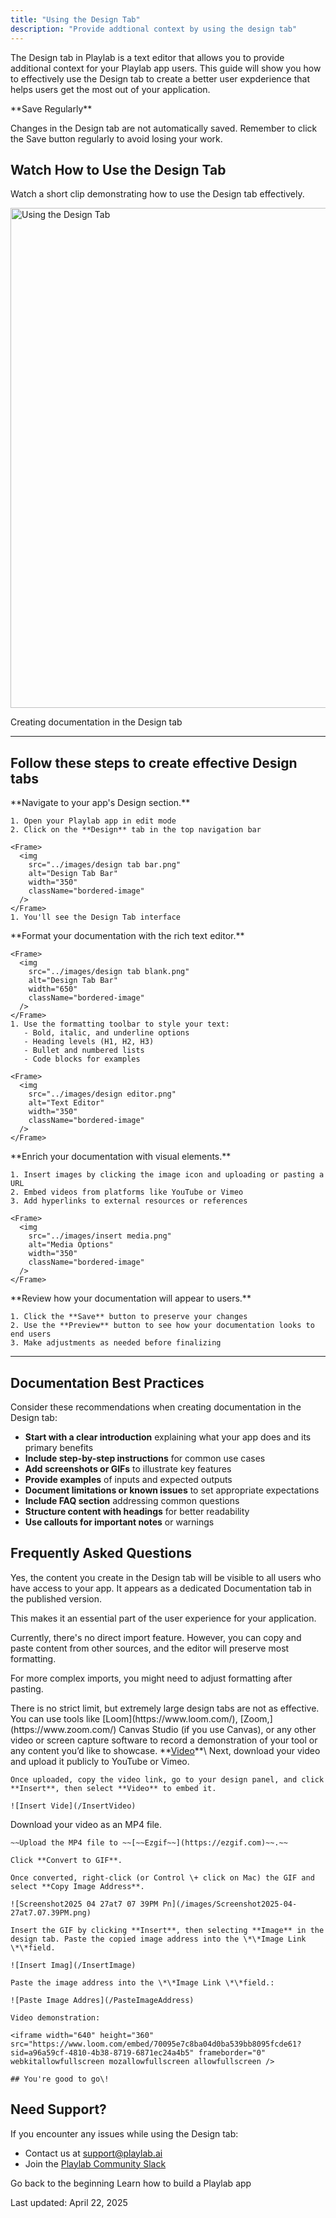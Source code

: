 ```yaml
---
title: "Using the Design Tab"
description: "Provide addtional context by using the design tab"
---
```


The Design tab in Playlab is a text editor that allows you to provide additional context for your Playlab app users. This guide will show you how to effectively use the Design tab to create a better user expderience that helps users get the most out of your application.

<Warning>
  **Save Regularly**

  Changes in the Design tab are not automatically saved. Remember to click the Save button regularly to avoid losing your work.
</Warning>

## <Icon icon="video" size="24" /> Watch How to Use the Design Tab

Watch a short clip demonstrating how to use the Design tab effectively.

<Frame>
  <img
    src="../images/design tab.gif"
    alt="Using the Design Tab"
    width="800"
    className="bordered-image"
  />

  Creating documentation in the Design tab
</Frame>

---

## <Icon icon="arrow-right" size="24" /> Follow these steps to create effective Design tabs

<Steps>
  <Step title="Access the Design Tab">
    **Navigate to your app's Design section.**

    1. Open your Playlab app in edit mode
    2. Click on the **Design** tab in the top navigation bar

    <Frame>
      <img
        src="../images/design tab bar.png"
        alt="Design Tab Bar"
        width="350"
        className="bordered-image"
      />
    </Frame>
    1. You'll see the Design Tab interface
  </Step>
  <Step title="Use the Design Tab">
    **Format your documentation with the rich text editor.**

    <Frame>
      <img
        src="../images/design tab blank.png"
        alt="Design Tab Bar"
        width="650"
        className="bordered-image"
      />
    </Frame>
    1. Use the formatting toolbar to style your text:
       - Bold, italic, and underline options
       - Heading levels (H1, H2, H3)
       - Bullet and numbered lists
       - Code blocks for examples

    <Frame>
      <img
        src="../images/design editor.png"
        alt="Text Editor"
        width="350"
        className="bordered-image"
      />
    </Frame>
  </Step>
  <Step title="Add Media and Links">
    **Enrich your documentation with visual elements.**

    1. Insert images by clicking the image icon and uploading or pasting a URL
    2. Embed videos from platforms like YouTube or Vimeo
    3. Add hyperlinks to external resources or references

    <Frame>
      <img
        src="../images/insert media.png"
        alt="Media Options"
        width="350"
        className="bordered-image"
      />
    </Frame>
  </Step>
  <Step title="Save and Preview">
    **Review how your documentation will appear to users.**

    1. Click the **Save** button to preserve your changes
    2. Use the **Preview** button to see how your documentation looks to end users
    3. Make adjustments as needed before finalizing
  </Step>
</Steps>

---

## <Icon icon="lightbulb-on" size="24" /> Documentation Best Practices

Consider these recommendations when creating documentation in the Design tab:

- **Start with a clear introduction** explaining what your app does and its primary benefits
- **Include step-by-step instructions** for common use cases
- **Add screenshots or GIFs** to illustrate key features
- **Provide examples** of inputs and expected outputs
- **Document limitations or known issues** to set appropriate expectations
- **Include FAQ section** addressing common questions
- **Structure content with headings** for better readability
- **Use callouts for important notes** or warnings

## <Icon icon="circle-question" size="24" /> Frequently Asked Questions

<Accordion title="Will my Design Tab be visible in the published app?">
  Yes, the content you create in the Design tab will be visible to all users who have access to your app. It appears as a dedicated Documentation tab in the published version.

  This makes it an essential part of the user experience for your application.
</Accordion>

<Accordion title="Can I import content from another source?">
  Currently, there's no direct import feature. However, you can copy and paste content from other sources, and the editor will preserve most formatting.

  For more complex imports, you might need to adjust formatting after pasting.
</Accordion>

<Accordion title="Is there a limit to how much documentation I can add?">
  There is no strict limit, but extremely large design tabs are not as effective.
</Accordion>

<Accordion title="How do I create and embed my own video or gif?">
  You can use tools like [Loom](https://www.loom.com/), [Zoom,](https://www.zoom.com/) Canvas Studio (if you use Canvas), or any other video or screen capture software to record a demonstration of your tool or any content you’d like to showcase.

  <Accordion title="Upload Video">
    **<u>Video</u>**\
    Next, download your video and upload it publicly to YouTube or Vimeo.

    Once uploaded, copy the video link, go to your design panel, and click **Insert**, then select **Video** to embed it.

    ![Insert Vide](/InsertVideo)
  </Accordion>
  <Accordion title="Upload Gif">
    Download your video as an MP4 file.

    ~~Upload the MP4 file to ~~[~~Ezgif~~](https://ezgif.com)~~.~~

    Click **Convert to GIF**.

    Once converted, right-click (or Control \+ click on Mac) the GIF and select **Copy Image Address**.

    ![Screenshot2025 04 27at7 07 39PM Pn](/images/Screenshot2025-04-27at7.07.39PM.png)

    Insert the GIF by clicking **Insert**, then selecting **Image** in the design tab. Paste the copied image address into the \*\*Image Link \*\*field.

    ![Insert Imag](/InsertImage)

    Paste the image address into the \*\*Image Link \*\*field.:

    ![Paste Image Addres](/PasteImageAddress)

    Video demonstration:

    <iframe width="640" height="360" src="https://www.loom.com/embed/70095e7c8ba04d0ba539bb8095fcde61?sid=a96a59cf-4810-4b38-8719-6871ec24a4b5" frameborder="0" webkitallowfullscreen mozallowfullscreen allowfullscreen />

    ## You're good to go\!
  </Accordion>
</Accordion>

## <Icon icon="bullhorn" size="24" /> Need Support?

If you encounter any issues while using the Design tab:

- Contact us at [support@playlab.ai](mailto:support@playlab.ai)
- Join the [Playlab Community Slack](https://join.slack.com/t/playlabcommunity/shared_invite/zt-346iwzx8y-MqlGD9HQ4_vsS_sfWWCaKQ)

<CardGroup cols="2">
  <Card title="Back to Getting Started" icon="arrow-left" iconType="duotone" href="/getstarted/Getting Started">
    Go back to the beginning
  </Card>
  <Card title="Adding Starter Inputs" icon="input-text" iconType="duotone" href="/getstarted/Adding Starter Inputs">
    Learn how to build a Playlab app
  </Card>
</CardGroup>

Last updated: April 22, 2025
